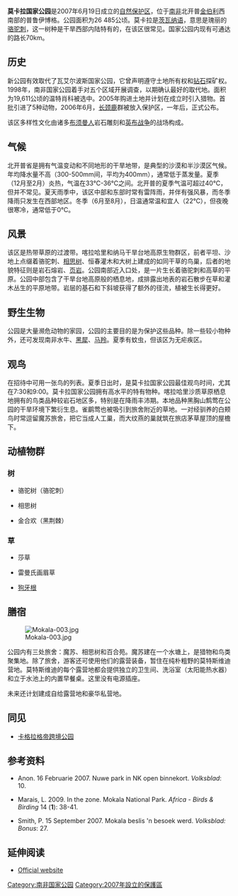 {{no footnotes|time=2014-03-04T14:13:08+00:00}}
{{Infobox protected area

| name = 莫卡拉国家公园

| iucn_category = II

| photo = Mokala-001, b.jpg

| photo_caption =

| photo_width =

| map = South Africa

| relief = 1

| map_caption = 公园的地理位置

| map_width =

| location = [[南非|南非]], [[北开普|北开普]]

| nearest_city = [[金伯利|金伯利]]

| lat_d = 29

| lat_m = 10

| lat_s =

| lat_NS = S

| long_d = 24

| long_m = 21

| long_s =

| long_EW = E

| coords_ref =

| region = ZA-NC

| area = {{convert|196.11|km2|sqmi|abbr=on}}

| established = 2007年6月19日

| visitation_num =

| visitation_year =

| governing_body = 南非国家公园

| world_heritage_site =

| url = http://www.sanparks.org/parks/mokala/

}}

'''莫卡拉国家公园'''是2007年6月19日成立的[[自然保护区|自然保护区]]，位于[[南非|南非]]北开普[[金伯利|金伯利]]西南部的普鲁伊博格。公园面积为26 485公顷。莫卡拉是[[茨瓦纳语|茨瓦纳语]]，意思是瑰丽的[[骆驼刺|骆驼刺]]，这一树种是干旱西部内陆特有的，在该区很常见。国家公园内现有可通达的路长70km。

 

==历史==

新公园有效取代了瓦艾尔波斯国家公园，它曾声明遵守土地所有权和[[钻石|钻石]]探矿权。1998年，南非国家公园着手对五个区域开展调查，以期确认最好的取代地。面积为19,611公顷的温特肖科被选中。2005年购进土地并计划在成立时引入猎物。首批引进了5种动物，2006年6月，[[长颈鹿|长颈鹿]]群被放入保护区，一年后，正式公布。

该区多样性文化由诸多[[布须曼人|布须曼人]]岩石雕刻和[[英布战争|英布战争]]的战场构成。

 

==气候==

北开普省是拥有气温变动和不同地形的干旱地带，是典型的沙漠和半沙漠区气候。年均降水量不高（300-500mm间，平均为400mm），通常低于蒸发量。夏季（12月至2月）炎热，气温在33℃-36℃之间。北开普的夏季气温可超过40℃，但并不常见。夏天雨季中，该区中部和东部时常有雷阵雨，并伴有强风暴，而冬季降雨只发生在西部地区。冬季（6月至8月），日温通常温和宜人（22℃），但夜晚很寒冷，通常低于0℃。

 

==风景==

该区是热带草原的过渡带。喀拉哈里和纳马干旱台地高原生物群区，前者平坦、沙地上点缀着骆驼刺、[[相思树|相思树]]、恒春灌木和大树上建成的如同干草的鸟巢，后者的地貌特征则是岩石熔岩、[[页岩|页岩]]。公园南部近入口处，是一片生长着骆驼刺和高草的平原。公园中部包含了干旱台地高原般的栖息地，成排露出地表的岩石散步在草和灌木丛生的平原地带。岩层的基石和下斜坡获得了额外的径流，植被生长得更好。

 

==野生生物==

公园是大量濒危动物的家园，公园的主要目的是为保护这些品种。除一些较小物种外，还可发现南非水牛、[[黑犀|黑犀]]、[[马羚|马羚]]。夏季有蚊虫，但该区为无疟疾区。

==观鸟==

在招待中可用一张鸟的列表。夏季日出时，是莫卡拉国家公园最佳观鸟时间，尤其在7:30和9:00。莫卡拉国家公园拥有高水平的特有物种。喀拉哈里沙质草原栖息地拥有的鸟类品种较岩石地区多，特别是在降雨丰沛期。本地品种黑胸山鹪莺在公园的干旱环境下繁衍生息。雀鹛莺也被吸引到旅舍附近的草地。一对经驯养的白颊鸟时常逗留魔苏旅舍，把它当成人工巢，而大纹燕的巢就筑在旅店茅草屋顶的屋檐下。

 

==动植物群==

=== 树 ===

*骆驼树（骆驼刺）

*相思树

*金合欢（黑荆棘）

 

=== 草 ===

*莎草

*雷曼氏画眉草

*[[狗牙根|狗牙根]]

 

==膳宿==

[[File:Mokala-003.jpg|thumb]]

公园内有三处旅舍：魔苏、相思树和百合苑。魔苏建在一个水塘上，是猎物和鸟类聚集地。除了旅舍，游客还可使用他们的露营装备，暂住在纯朴粗野的莫特斯维迪营地。莫特斯维迪的每个露营地都会提供独立的卫生间、洗浴室（太阳能热水器）和立于水池上的内置早餐桌。这里没有电源插座。

未来还计划建成自给露营地和豪华私营地。

 

==同见==

*[[卡格拉格帝跨境公园|卡格拉格帝跨境公园]]

 

==参考资料==

{{reflist}}

* Anon. 16 Februarie 2007. Nuwe park in NK open binnekort. ''Volksblad'': 10.

* Marais, L. 2009. In the zone. Mokala National Park. ''Africa - Birds & Birding'' 14 ('''1'''): 38-41.

* Smith, P. 15 September 2007. Mokala beslis 'n besoek werd. ''Volksblad: Bonus'': 27.

 

==延伸阅读==

{{Commonscat|Mokala National Park|莫卡拉国家公园}}

* [http://www.sanparks.org/parks/mokala/ Official website] {{Wayback|url=http://www.sanparks.org/parks/mokala/ |date=20210506082659 }}

 

{{South African National Parks}}


[[Category:南非国家公园|Category:南非国家公园]]
[[Category:2007年設立的保護區|Category:2007年設立的保護區]]
